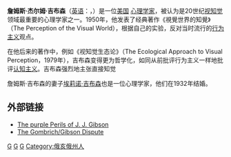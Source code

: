 '''詹姆斯·杰尔姆·吉布森'''（[[英语|英语]]：'''{{lang|en|James Jerome Gibson}}'''，{{bd|1904年|1月27日|1979年|12月11日|catIdx=G}}）是一位[[美国|美国]] [[心理学家|心理学家]]，被认为是20世纪[[视知觉|视知觉]]领域最重要的心理学家之一。1950年，他发表了经典著作《視覺世界的知覺》（The Perception of the Visual World），根据自己的实验，反对当时流行的[[行为主义|行为主义]]观点。 <!-- which pioneered the idea that animals 'sampled' information from the 'ambient' outside world. He also coined the term '[[affordance|affordance]]', meaning the interactive possibilities of a particular object or environment. This concept has been extremely influential in the field of [[design|design]] and [[ergonomics|ergonomics]]: see for example the work of [[Donald_Norman|Donald Norman]] who worked with Gibson, and has adapted many of his ideas for his own theories. --> 

在他后来的著作中，例如《视知觉生态论》（The Ecological Approach to Visual Perception，1979年），吉布森变得更为哲学化，如同从前批评行为主义一样地批评[[认知主义|认知主义]]。吉布森强烈地主张直接知觉<!-- , or '[[direct_realism|direct realism]]' (as pioneered by 苏格兰哲学家[[Thomas_Reid|Thomas Reid]]), as opposed to cognitivist 'indirect realism'. He termed his new approach [[生态心理学|生态心理学]]。他也批评[[information_processing|information processing]] view of cognition. Gibson is increasingly influential on 当代许多运动 in [[心理学|心理学]], particularly those considered to be [[post-cognitivist|post-cognitivist]]. -->

詹姆斯·吉布森的妻子[[埃莉诺·吉布森|埃莉诺·吉布森]]也是一位心理学家，他们在1932年结婚。

== 外部链接 ==
* [http://huwi.org/gibson/index.php The purple Perils of J. J. Gibson] {{Wayback|url=http://huwi.org/gibson/index.php |date=20061208072738 }}
* [https://web.archive.org/web/20070927072201/http://gombrich.co.uk/dispute.php The Gombrich/Gibson Dispute]

{{Authority control}}
[[Category:美国心理学家|G]]
[[Category:美國西北大學校友|G]]
[[Category:普林斯頓大學校友|G]]
[[Category:俄亥俄州人|Category:俄亥俄州人]]
